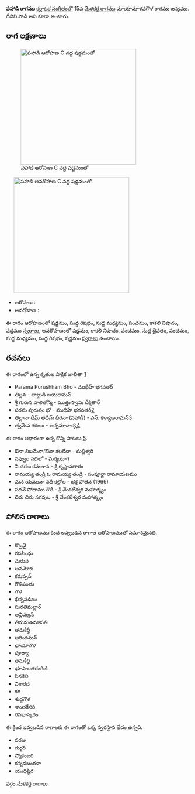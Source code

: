 {{Infobox ragam
	| name          	= పహాడి
	| synonym	    	= పాడి
	| mela          	= 
	| chakra        	= 
	| janaka        	= 
	| type          	= ఔడవ-షడవ
	| arohanam      	= {{svaraC|S|R1|M1|P|N3|S'}} 
	| avarohanam    	= {{svaraC|S'|N3|P|D1|P|M1|R1|S}}
	| jeeva         	=
	| chhaya        	=
	| nyasa         	=
	| vishesha      	= 
	| equivalent  		= 
}}
{{కర్ణాటక సంగీత రాగాలు}}
'''పహాడి రాగము''' [[కర్ణాటక సంగీతం]]లో 15వ [[మేళకర్త రాగము]] మాయామాళవగౌళ రాగము జన్యము. దీనిని పాడి అని కూడా అంటారు.


==రాగ లక్షణాలు==
[[Image:pahadi_ar_kb2wiki.png|thumb|right|316px|''పహాడి'' ఆరోహణ C వద్ద షడ్జమంతో]]
	[[Image:pahadi_av_kb2wiki.png|thumb|right|316px|''పహాడి'' అవరోహణ C వద్ద షడ్జమంతో]]

* ఆరోహణ : {{svaraC|S|R1|M1|P|N3|S'}} 
* అవరోహణ : {{svaraC|S'|N3|P|D1|P|M1|R1|S}}

ఈ రాగం ఆరోహణంలో షడ్జమం, సుద్ద  రిషభం, సుద్ద మధ్యమం, పంచమం, కాకలి  నిషాదం, షడ్జమం [[స్వరాలు]], అవరోహణంలో షడ్జమం, కాకలి  నిషాదం, పంచమం, సుద్ద దైవతం, పంచమం, సుద్ద మధ్యమం, సుద్ద  రిషభం, షడ్జమం [[స్వరాలు]] ఉంటాయి.

==రచనలు==
ఈ రాగంలో ఉన్న కృతుల పాక్షిక జాబితా [https://github.com/ssrihari/ragavardhini/blob/master/ragas/kritis.psv]
* Parama Purushham Bho - ముథీహ్ భగవతర్
* తిల్లన - లాల్గుడి జయరామన్
* శ్రీ గురున పాలితోస్మి - ముత్తుస్వామి దీక్షితార్
* పరమ పురుషం భో - ముథీహ్ భగవతర్[http://www.karnatik.com/c1720.shtml]
* తిల్లానా  ధీమ్ తధీమ్   ధీరనా (పహాడీ) - ఎస్. కళ్యాణరామన్[http://www.karnatik.com/c1260.shtml]
* త్వమేవ శరణం - అన్నమాచార్య[http://www.karnatik.com/c1576.shtml]

ఈ రాగం ఆధారంగా ఉన్న కొన్ని పాటలు [http://rksanka.tripod.com/music/rslist.html].
* ఔనా నిజమేనా/ఔనా కలలేనా - మల్లీశ్వరి
* నవ్వుల నదిలో - మర్మయోగి
* నీ చరణ కమలాన - శ్రీ కృష్ణావతారం
* రామయ్య తండ్రి  ఓ రామయ్య తండ్రి - సంపూర్ణా రామాయణము
* ఘన యమునా నదీ కల్లోల - భక్త పోతన (1966)
* పదవే పోదాము గౌరీ - శ్రీ వేంకటేశ్వర మహాత్మ్యం
* చిరు చిరు నగవుల - శ్రీ వేంకటేశ్వర మహాత్మ్యం




==పోలిన రాగాలు==
ఈ రాగం ఆరోహణము కింద ఇవ్వబడిన రాగాల ఆరోహణముతో సమానమైనది.
* కొట్రవై
* రససింధు
* మరువ
* అవమోద
* కరుప్పన్
* గౌళిపంతు
* గౌళ
* భిన్నసడిజం
* సురతిమల్లార్
* అన్దివణ్ణన్
* తిరుమఉమాపతి
* తనుకీర్తీ
* అరిందమన్
* ఛాయాగౌళ
* పూర్యా
* తనుకీర్తి
* భూపాలతరంగిణి
* పినకిని
* విశారద
* కర
* శుద్ధగౌళ
* శాంతకేసరి
* రసభాస్కరం

ఈ క్రింద ఇవ్వబడిన రాగాలకు ఈ రాగంతో ఒక్క స్వరస్థాన భేదం ఉన్నది.
* పరజు
* గుర్జరి
* స్మోకంబరి
* కన్నడబంగళా
* యుధిష్ఠిర



[[వర్గం:మేళకర్త రాగాలు]]